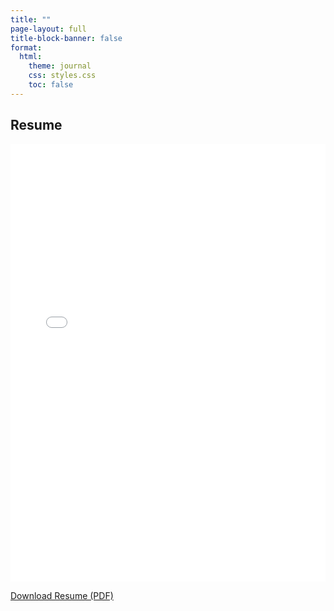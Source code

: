 ```yaml
---
title: ""
page-layout: full
title-block-banner: false
format:
  html:
    theme: journal
    css: styles.css
    toc: false
---
```


## Resume

<embed src="Maria Sanchez - CV 2025.pdf" type="application/pdf" width="100%" height="700px" />

<p style="text-align: center;">

<a href="Maria Sanchez - CV 2025.pdf" download> Download Resume (PDF)</a>

</p>
